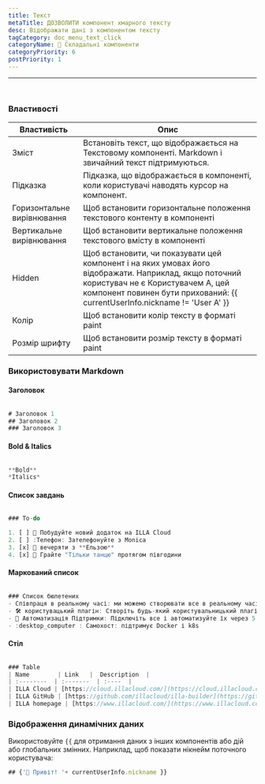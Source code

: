 ```yaml
---
title: Текст
metaTitle: ДОЗВОЛИТИ компонент хмарного тексту
desc: Відображати дані з компонентом тексту
tagCategory: doc_menu_text_click
categoryName: 🧬 Складальні компоненти
categoryPriority: 6
postPriority: 1
---
```


* * *

## <h2 hidden>Текст</h2>

<img src='https://cdn.illacloud.com/official-website/img/docs/assemble/text1.png' alt="" />

### Властивості

| Властивість                | Опис                                                                                                                                                                                                                      |
| -------------------------- | ------------------------------------------------------------------------------------------------------------------------------------------------------------------------------------------------------------------------- |
| Зміст                      | Встановіть текст, що відображається на Текстовому компоненті. Markdown і звичайний текст підтримуються.                                                                                                                   |
| Підказка                   | Підказка, що відображається в компоненті, коли користувачі наводять курсор на компонент.                                                                                                                                  |
| Горизонтальне вирівнювання | Щоб встановити горизонтальне положення текстового контенту в компоненті                                                                                                                                                   |
| Вертикальне вирівнювання   | Щоб встановити вертикальне положення текстового вмісту в компоненті                                                                                                                                                       |
| Hidden                     | Щоб встановити, чи показувати цей компонент і на яких умовах його відображати. Наприклад, якщо поточний користувач не є Користувачем A, цей компонент повинен бути прихований: {{ currentUserInfo.nickname != 'User A' }} |
| Колір                      | Щоб встановити колір тексту в форматі paint                                                                                                                                                                               |
| Розмір шрифту              | Щоб встановити розмір тексту в форматі paint                                                                                                                                                                              |

### Використовувати Markdown

#### Заголовок

<img src='https://cdn.illacloud.com/official-website/img/docs/assemble/text2.png' alt="" />

```jsx
# Заголовок 1
## Заголовок 2
### Заголовок 3
```

#### Bold & Italics

<img src='https://cdn.illacloud.com/official-website/img/docs/assemble/text3.png' alt="" />

```jsx
**Bold**
*Italics*
```

#### Список завдань

<img src='https://cdn.illacloud.com/official-website/img/docs/assemble/text4.png' alt="" />

```jsx
### To-do

1. [ ] 🚀 Побудуйте новий додаток на ILLA Cloud
2. [ ] :Телефон: Зателефонуйте з Monica
3. [x] 🍷 вечеряти з **Ельзою**
4. [x] 💃 Грайте "Тільки танцю" протягом півгодини
```

#### Маркований список

<img src='https://cdn.illacloud.com/official-website/img/docs/assemble/text5.png' alt="" />

```jsx
### Список бюлетених
- Співпраця в реальному часі: ми можемо створювати все в реальному часі разом.
- 🛠️ користувацький плагін: Створіть будь-який користувальницький плагін для того, щоб робити те, що ви хочете.
- 🤖 Автоматизація Підтримки: Підключіть все і автоматизуйте їх через 5 секунд.
- :desktop_computer : Самохост: підтримує Docker і k8s
```

#### Стіл

<img src='https://cdn.illacloud.com/official-website/img/docs/assemble/text6.png' alt="" />

```jsx
### Table
| Name        | Link   |  Description  |
| :--------  | :-------  | :----  |
| ILLA Cloud | [https://cloud.illacloud.com/](https://cloud.illacloud.com/) |Build apps on ILLA Cloud|
| ILLA GitHub | [https://github.com/illacloud/illa-builder](https://github.com/illacloud/illa-builder) |Star us on GitHub|
| ILLA homepage | [https://www.illacloud.com/](https://www.illacloud.com/) |ILLA Cloud Offical website
```

### Відображення динамічних даних

Використовуйте `{{` для отримання даних з інших компонентів або дій або глобальних змінних. Наприклад, щоб показати нікнейм поточного користувача:

```jsx
## {'👋 Привіт! '+ currentUserInfo.nickname }}
```
